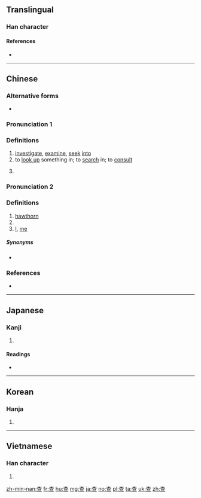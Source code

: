 {{also|査}}
==Translingual==

===Han character===
{{Han char|rn=75|rad=木|as=05|sn=9|four=40107|canj=DAM|ids=⿱木旦}}

====References====
* {{Han ref|kx=0520.070|dkj=14643|dj=0908.060|hdz=21181.070|uh=67E5|ud=26597|bh=AC64|bd=44132}}

----

==Chinese==
{{zh-forms}}

===Alternative forms===
* {{zh-l|査}}

===Pronunciation 1===
{{zh-pron
|m=chá
|c=caa4
|mc=
|oc=y
|ma=zh-chá.ogg
|cat=v
}}

===Definitions===
{{zh-hanzi}}

# [[investigate]], [[examine]], [[seek]] [[into]]
# to [[look up]] something in; to [[search]] in; to [[consult]]
#: {{zh-usex|你 應該 去 查 詞典。|You should look in the dictionary.}}
# {{alternative spelling of|槎|lang=zh}}

===Pronunciation 2===
{{zh-pron
|m=zhā
|c=zaa1
|ma=
|cat=n,proper noun,pronoun
}}

===Definitions===
{{zh-hanzi}}

# [[hawthorn]] {{rfv-sense}}
# {{surname|lang=zh}}
# [[I]], [[me]]

=====Synonyms=====
* {{sense|me}} {{zh-l|咱}}

===References===
* {{R:twedu|A01905}}

----

==Japanese==

===Kanji===
{{ja-kanji|grade=|rs=木05}}

# {{defn|lang=ja|sort=木05}}

====Readings====
* {{ja-readings|on=[[さ]] (sa)|kun=[[しらべる]] (shiraberu)}}

----

==Korean==

===Hanja===
{{ko-hanja|hangeul=사|eumhun=|rv=sa|mr=sa|y=sa}}

# {{defn|lang=ko|sort=木05}}

----

==Vietnamese==

===Han character===
{{vi-hantu|[[tra]], [[già]]|rs=木05}}

# {{defn|lang=vi|sort=木05}}

[[zh-min-nan:查]]
[[fr:查]]
[[hu:查]]
[[mg:查]]
[[ja:查]]
[[no:查]]
[[pl:查]]
[[ta:查]]
[[uk:查]]
[[zh:查]]